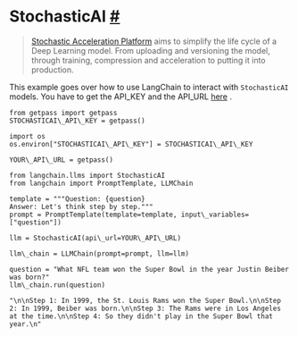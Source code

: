  StochasticAI
 [#](#stochasticai "Permalink to this headline")
===============================================================
> 
> 
> 
> [Stochastic Acceleration Platform](https://docs.stochastic.ai/docs/introduction/) 
>  aims to simplify the life cycle of a Deep Learning model. From uploading and versioning the model, through training, compression and acceleration to putting it into production.
>  
> 
> 
> 
> 
 This example goes over how to use LangChain to interact with
 `StochasticAI`
 models.
 You have to get the API\_KEY and the API\_URL
 [here](https://app.stochastic.ai/workspace/profile/settings?tab=profile) 
 .
```
from getpass import getpass
STOCHASTICAI\_API\_KEY = getpass()
```
```
import os
os.environ["STOCHASTICAI\_API\_KEY"] = STOCHASTICAI\_API\_KEY
```
```
YOUR\_API\_URL = getpass()
```
```
from langchain.llms import StochasticAI
from langchain import PromptTemplate, LLMChain
```
```
template = """Question: {question}
Answer: Let's think step by step."""
prompt = PromptTemplate(template=template, input\_variables=["question"])
```
```
llm = StochasticAI(api\_url=YOUR\_API\_URL)
```
```
llm\_chain = LLMChain(prompt=prompt, llm=llm)
```
```
question = "What NFL team won the Super Bowl in the year Justin Beiber was born?"
llm\_chain.run(question)
```
```
"\n\nStep 1: In 1999, the St. Louis Rams won the Super Bowl.\n\nStep 2: In 1999, Beiber was born.\n\nStep 3: The Rams were in Los Angeles at the time.\n\nStep 4: So they didn't play in the Super Bowl that year.\n"
```